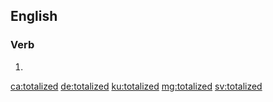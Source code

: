 ==English==

===Verb===
{{head|en|verb form}}

# {{en-past of|totalize}}

[[ca:totalized]]
[[de:totalized]]
[[ku:totalized]]
[[mg:totalized]]
[[sv:totalized]]